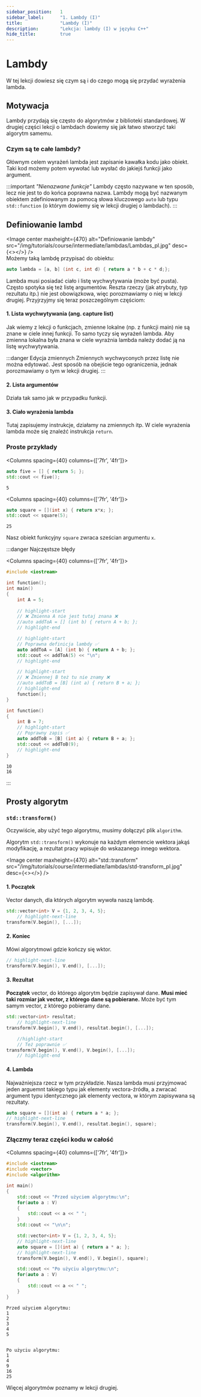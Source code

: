 ```yaml
---
sidebar_position:	1
sidebar_label:		"1. Lambdy (I)"
title:				"Lambdy (I)"
description:		"Lekcja: lambdy (I) w języku C++"
hide_title:			true
---
```



<NotFinished />

# Lambdy
W tej lekcji dowiesz się czym są i do czego mogą się przydać wyrażenia lambda.

## Motywacja

Lambdy przydają się często do algorytmów z biblioteki standardowej. W drugiej części lekcji o lambdach dowiemy się jak łatwo stworzyć taki algorytm samemu.


### Czym są te całe lambdy?
Głównym celem wyrażeń lambda jest zapisanie kawałka kodu jako obiekt. Taki kod możemy potem wywołać lub wysłać do jakiejś funkcji jako argument.
 
:::important *"Nienazwane funkcje"*
Lambdy często nazywane w ten sposób, lecz nie jest to do końca poprawna nazwa. Lambdy mogą być nazwanym obiektem zdefiniowanym za pomocą słowa kluczowego `auto` lub typu `std::function` (o którym dowiemy się w lekcji drugiej o lambdach).
:::


## Definiowanie lambd




<Image center
		maxheight={470}
		alt="Definiowanie lambdy"
		src="/img/tutorials/course/intermediate/lambdas/Lambdas_pl.jpg"
		desc={<></>}
	/>
<br/>
Możemy taką lambdę przypisać do obiektu:

```cpp
auto lambda = [a, b] (int c, int d) { return a * b + c * d;};
```
Lambda musi posiadać ciało i listę wychwytywania (może być pusta). Często spotyka się też listę argumentów. Reszta rzeczy (jak atrybuty, typ rezultatu itp.) nie jest obowiązkowa, więc porozmawiamy o niej w lekcji drugiej.
Przyjrzyjmy się teraz poszczególnym częściom:

#### 1. Lista wychwytywania (ang. capture list)
Jak wiemy z lekcji o funkcjach, zmienne lokalne (np. z funkcji main) nie są znane w ciele innej funkcji. To samo tyczy się wyrażeń lambda. Aby zmienna lokalna była znana w ciele wyrażnia lambda należy dodać ją na listę wychwytywania.

:::danger Edycja zmiennych
Zmiennych wychwyconych przez listę nie można edytować. Jest sposób na obejście tego ograniczenia, jednak porozmawiamy o tym w lekcji drugiej.
:::

#### 2. Lista argumentów
Działa tak samo jak w przypadku funkcji.

#### 3. Ciało wyrażenia lambda
Tutaj zapisujemy instrukcje, działamy na zmiennych itp. W ciele wyrażenia lambda może się znaleźć instrukcja `return`.





### Proste przykłady

<Columns spacing={40} columns={['7fr', '4fr']}>
<div>

```cpp title="Prosta lambda"
auto five = [] { return 5; };
std::cout << five();
```

</div>

<div>

```plaintext title="Wynik (konsola)"
5
```

</div>
</Columns>
	
<Columns spacing={40} columns={['7fr', '4fr']}>
<div>

```cpp title="Następujący kod zawiera wyrażenie lambda z argumentem:"
auto square = [](int x) { return x*x; };
std::cout << square(5);
```

</div>

<div>

```plaintext title="Wynik (konsola)"
25
```

</div>
</Columns>


Nasz obiekt funkcyjny `square` zwraca sześcian argumentu `x`.


:::danger Najczęstsze błędy

<Columns spacing={40} columns={['7fr', '4fr']}>
<div>

```cpp title="lambdas.cpp"
#include <iostream>

int function();
int main()
{
	int A = 5;
	
	// highlight-start
	// ❌ Zmienna A nie jest tutaj znana ❌
	//auto addToA = [] (int b) { return A + b; };
	// highlight-end

	// highlight-start
	// Poprawna definicja lambdy ✅
	auto addToA = [A] (int b) { return A + b; };
	std::cout << addToA(5) << "\n";
	// highlight-end

	// highlight-start
	// ❌ Zmiennej B też tu nie znamy ❌
	//auto addToB = [B] (int a) { return B + a; };
	// highlight-end
	function();
}

int function()
{
	int B = 7;
	// highlight-start
	// Poprawny zapis ✅
	auto addToB = [B] (int a) { return B + a; };
	std::cout << addToB(9);
	// highlight-end
}
```

</div>

<div>

```plaintext title="Wynik (konsola)"
10
16
```

</div>
</Columns>
:::

## Prosty algorytm
### `std::transform()`

Oczywiście, aby użyć tego algorytmu, musimy dołączyć plik `algorithm`.

Algorytm `std::transform()` wykonuje na każdym elemencie wektora jakąś modyfikację, a rezultat pracy wpisuje do wskazanego innego wektora.

<Image center
		maxheight={470}
		alt="std::transform"
		src="/img/tutorials/course/intermediate/lambdas/std-transform_pl.jpg"
		desc={<></>}
	/>
<br/>

#### 1. Początek
Vector danych, dla których algorytm wywoła naszą lambdę.
```cpp
std::vector<int> V = {1, 2, 3, 4, 5};
	// highlight-next-line
transform(V.begin(), [...]);
```
#### 2. Koniec
Mówi algorytmowi gdzie kończy się wktor.
```cpp
// highlight-next-line
transform(V.begin(), V.end(), [...]);
```
#### 3. Rezultat
__Początek__ vector, do którego algorytm będzie zapisywał dane. __Musi mieć taki rozmiar jak vector, z którego dane są pobierane.__ Może być tym samym vector, z którego pobieramy dane.
```cpp
std::vector<int> resultat;
	// highlight-next-line
transform(V.begin(), V.end(), resultat.begin(), [...]);

	//highlight-start
	// Też poprawnie ✅
transform(V.begin(), V.end(), V.begin(), [...]);
	// highlight-end
```

#### 4. Lambda
Najważniejsza rzecz w tym przykładzie. Nasza lambda musi przyjmować jeden arguemnt takiego typu jak elementy vectora-źródła, a zwracać argument typu identycznego jak elementy vectora, w którym zapisywana są rezultaty.

```cpp
auto square = [](int a) { return a * a; };
// highlight-next-line
transform(V.begin(), V.end(), resultat.begin(), square);
```

### Złączmy teraz części kodu w całość

<Columns spacing={40} columns={['7fr', '4fr']}>
<div>

```cpp title="std::transform"
#include <iostream>
#include <vector>
#include <algorithm>

int main()
{
	std::cout << "Przed użyciem algorytmu:\n";
	for(auto a : V)
	{
		std::cout << a << " ";
	}
	std::cout << "\n\n";

	std::vector<int> V = {1, 2, 3, 4, 5};
	// highlight-next-line
	auto square = [](int a) { return a * a; };
	// highlight-next-line
    transform(V.begin(), V.end(), V.begin(), square);

	std::cout << "Po użyciu algorytmu:\n";
	for(auto a : V)
	{
		std::cout << a << " ";
	}
}
```

</div>

<div>

```plaintext title="Wynik (konsola)"
Przed użyciem algorytmu:
1
2
3
4
5


Po użyciu algorytmu:
1
4
9
16
25
```

</div>
</Columns>

Więcej algorytmów poznamy w lekcji drugiej.

